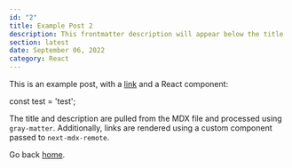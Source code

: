 ```yaml
---
id: "2"
title: Example Post 2
description: This frontmatter description will appear below the title
section: latest
date: September 06, 2022
category: React
---
```


This is an example post, with a [link](https://nextjs.org) and a React component:

<CodeHighlighter language='javascript'>
const test = 'test';
</CodeHighlighter>

The title and description are pulled from the MDX file and processed using `gray-matter`. Additionally, links are rendered using a custom component passed to `next-mdx-remote`.

Go back [home](/).
